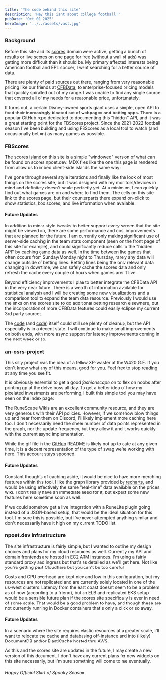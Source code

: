 ```yaml
---
title: 'The code behind this site'
description: 'Hey this isnt about college football!'
pubDate: 'Oct 01 2025'
heroImage: '../../assets/vast.jpg'
---
```



### Background

Before this site and its [scores](https://scores.npoet.dev/) domain were active, getting a bunch of results
or live scores on one page for free (without a wall of ads) was getting more difficult than it should be.
My primary affected interests being American football and EPL soccer, I went searching for a better source of data.

There are plenty of paid sources out there, ranging from very reasonable pricing like our friends at
[CFBData](https://collegefootballdata.com/), to enterprise-focused pricing models that quickly spiralled
out of my range. I was unable to find any single source that covered all of my needs for a reasonable price,
unfortunately.

It turns out, a certain Disney-owned sports giant uses a simple, open API to feed their
increasingly bloated set of webpages and betting apps. There is a popular GitHub repo
dedicated to documenting this "hidden" API, and it was a great starting point for the FBScores
project. Since the 2021-2022 football season I've been building and using FBScores as a local
tool to watch (and occasionally bet on) as many games as possible.

### FBScores

The scores [island](https://docs.astro.build/en/concepts/islands/) on this site is a simple "windowed"
version of what can be found on scores.npoet.dev. MDX files like the one this page is rendered
from allow us to imbed client-side islands the same way:

<ScoreboardIsland client:load />

I've gone through several style iterations and finally like the look of most things on the scores
site, but it was designed with my monitors/devices in mind and definitely doesn't scale
perfectly yet. At a minimum, I can quickly find out what games are on and where to find them.
The cells on this site link to the scores page, but their counterparts there expand on-click to
show statistics, box scores, and live information when available.

#### Future Updates

In addition to minor style tweaks to better support every screen that the site might be
viewed on, there are some performance and cost improvements that are planned for the
future. I am currently only making significant use of server-side caching in the team stats
component (seen on the front page of this site for example), and could significantly reduce
calls to the "hidden API" by caching game data as well. In the time between live games that
often occurs from Sunday/Monday night to Thursday, rarely any data will change outside of
betting lines. Betting lines being the only relevant data changing in downtime, we can
safely cache the scores data and only refresh the cache every couple of hours when games aren't live.

Beyond efficiency improvements I plan to better integrate the CFBData API in the very near future.
There is a wealth of information available for statistical analysis and I will be creating
some new visualizations and a comparison tool to expand the team data resource. Previously
I would use the links on the scores site to do additional betting research elsewhere, but
the incorporation of more CFBData features could easily eclipse my current 3rd party sources.

The [code](https://github.com/npoet/cfbscores_py) (and [code](https://github.com/npoet/cfbscores_react))
itself could still use plenty of cleanup, but the API especially is in a decent state. I will continue
to make small improvements on both ends, with more async support for latency improvements coming
in the next week or so.

### an-osrs-project

This silly project was the idea of a fellow XP-waster at the W420 G.E. If you don't know
what any of this means, good for you. Feel free to stop reading at any time you see fit.

It is obviously essential to get a good *fashionscape* on to flex on noobs after printing gp
at the delve boss all day. To get a better idea of how my pixelated investments are
performing, I built this simple tool you may have seen on the index page:

<EquipValueIsland client:load />

The RuneScape Wikis are an excellent community resource, and they are very generous with their API
policies. However, if we somehow blow things up and hear from them on Discord, I'll likely implement
more caching here too. I don't necessarily need the sheer number of data points represented
in the graph, nor the update frequency, but they allow it and it works quickly with the current
async implementation.

While the gif file in the [GitHub](https://github.com/npoet/an-osrs-project) README is likely not up to
date at any given time, it is a decent representation of the type of swag we're working with here.
This account stays spooned.

#### Future Updates

Constant thoughts of caching aside, it would be nice to have more merching features within this
tool. I like the graph library provided by [recharts](https://recharts.org/en-US), and would be using
effectively the same "real-time" data available on the prices wiki. I don't really have an immediate
need for it, but expect some new features here sometime soon as well.

If we could somehow get a live integration with a RuneLite plugin going instead of a JSON-based
setup, that would be the ideal situation for this tool. I'm sure this is possible, but I've never
attempted anything similar and don't necessarily have it high on my current TODO list.

### npoet.dev infrastructure

The site infrastructure is fairly simple, but I wanted to outline my design choices and plans for my cloud
resources as well. Currently my API and domain frontends are hosted in EC2 ARM instances. I'm using a fairly
standard proxy and ingress but that's as detailed as we'll get here. Not like you're getting past Cloudflare
but you can't be too careful.

Costs and CPU overhead are kept nice and low in this configuration, but my resources are not replicated
and are currently solely located in one of the us-west clusters. Latency from the east coast doesnt seem
to be a problem as of now (according to a friend), but an ELB and replicated EKS setup would be a sensible future
plan if the scores site specifically is ever in need of some scale. That would be a good problem to have, and
though these are not currently running in Docker containers that's only a click or so away.

#### Future Updates

In a scenario where the site requires elastic resources at a greater scale, I'll want to relocate the
cache and databasing off-instance and into (likely) DocumentDB and/or ElastiCache hosted thru AWS.

As this and the scores site are updated in the future, I may create a new version of this document. I don't
have any current plans for new widgets on this site necessarily, but I'm sure something will come to me
eventually.

###### Happy Official Start of Spooky Season
